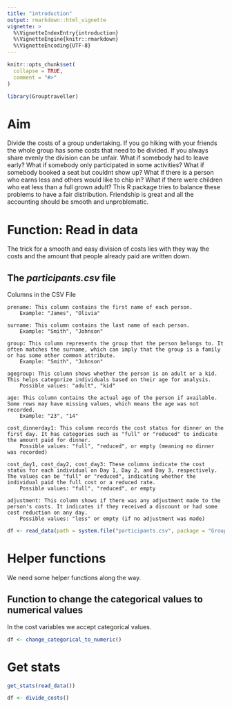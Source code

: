 ```yaml
---
title: "introduction"
output: rmarkdown::html_vignette
vignette: >
  %\VignetteIndexEntry{introduction}
  %\VignetteEngine{knitr::rmarkdown}
  %\VignetteEncoding{UTF-8}
---
```


```r
knitr::opts_chunk$set(
  collapse = TRUE,
  comment = "#>"
)
```

```r
library(Grouptraveller)
```

<!-- WARNING - This vignette is generated by {fusen} from dev/flat_money_transfer.Rmd: do not edit by hand -->


# Aim 
Divide the costs of a group undertaking. If you go hiking with your friends the whole group has some costs that need to be divided. If you always share evenly the division can be unfair. What if somebody had to leave early? What if somebody only participated in some activities? What if somebody booked a seat but couldnt show up? What if there is a person who earns less and others would like to chip in? What if there were children who eat less than a full grown adult? This R package tries to balance these problems to have a fair distribution. Friendship is great and all the accounting should be smooth and unproblematic. 



# Function: Read in data
The trick for a smooth and easy division of costs lies with they way the costs and the amount that people already paid are written down. 

## The _participants.csv_ file
Columns in the CSV File

    prename: This column contains the first name of each person.
        Example: "James", "Olivia"

    surname: This column contains the last name of each person.
        Example: "Smith", "Johnson"

    group: This column represents the group that the person belongs to. It often matches the surname, which can imply that the group is a family or has some other common attribute.
        Example: "Smith", "Johnson"

    agegroup: This column shows whether the person is an adult or a kid. This helps categorize individuals based on their age for analysis.
        Possible values: "adult", "kid"

    age: This column contains the actual age of the person if available. Some rows may have missing values, which means the age was not recorded.
        Example: "23", "14"

    cost_dinnerday1: This column records the cost status for dinner on the first day. It has categories such as "full" or "reduced" to indicate the amount paid for dinner.
        Possible values: "full", "reduced", or empty (meaning no dinner was recorded)

    cost_day1, cost_day2, cost_day3: These columns indicate the cost status for each individual on Day 1, Day 2, and Day 3, respectively. The values can be "full" or "reduced", indicating whether the individual paid the full cost or a reduced rate.
        Possible values: "full", "reduced", or empty

    adjustment: This column shows if there was any adjustment made to the person's costs. It indicates if they received a discount or had some cost reduction on any day.
        Possible values: "less" or empty (if no adjustment was made)


```r
df <- read_data(path = system.file("participants.csv", package = "Grouptraveller"))

```




# Helper functions
We need some helper functions along the way.

## Function to change the categorical values to numerical values 
In the cost variables we accept categorical values. 


```r
df <- change_categorical_to_numeric()
```





# Get stats

```r
get_stats(read_data())

```




```r
df <- divide_costs()
```




